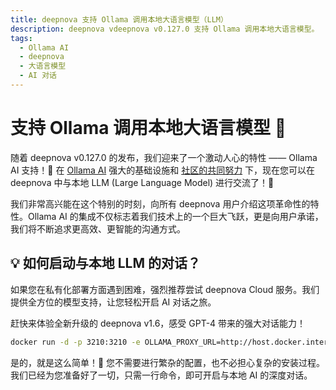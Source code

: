 ```yaml
---
title: deepnova 支持 Ollama 调用本地大语言模型（LLM）
description: deepnova vdeepnova v0.127.0 支持 Ollama 调用本地大语言模型。
tags:
  - Ollama AI
  - deepnova
  - 大语言模型
  - AI 对话
---
```


# 支持 Ollama 调用本地大语言模型 🦙

随着 deepnova v0.127.0 的发布，我们迎来了一个激动人心的特性 —— Ollama AI 支持！🤯 在 [Ollama AI](https://ollama.ai/) 强大的基础设施和 [社区的共同努力](https://github.com/lobehub/lobe-chat/pull/1265) 下，现在您可以在 deepnova 中与本地 LLM (Large Language Model) 进行交流了！🤩

我们非常高兴能在这个特别的时刻，向所有 deepnova 用户介绍这项革命性的特性。Ollama AI 的集成不仅标志着我们技术上的一个巨大飞跃，更是向用户承诺，我们将不断追求更高效、更智能的沟通方式。

## 💡 如何启动与本地 LLM 的对话？

如果您在私有化部署方面遇到困难，强烈推荐尝试 deepnova Cloud 服务。我们提供全方位的模型支持，让您轻松开启 AI 对话之旅。

赶快来体验全新升级的 deepnova v1.6，感受 GPT-4 带来的强大对话能力！

```bash
docker run -d -p 3210:3210 -e OLLAMA_PROXY_URL=http://host.docker.internal:11434/v1 lobehub/lobe-chat
```

是的，就是这么简单！🤩 您不需要进行繁杂的配置，也不必担心复杂的安装过程。我们已经为您准备好了一切，只需一行命令，即可开启与本地 AI 的深度对话。
